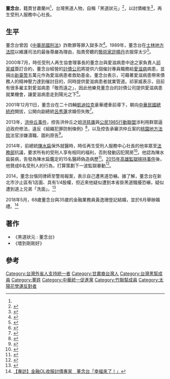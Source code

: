 {{Infobox_Person
|name = 董念台
|image= 
|box_width= 250px
|occupation= 
|period = 
|birth_name= 董念台
|othername = 黑道狀元
| birth_date ={{Birth_date_and_age|1950}}
|sex = 男
|birth_date= 
|birth_place= 
|death_date=
|death_place=
|nationality = {{ROC}}
| residence = 
| party = {{UP}}
| religion =
| spouse ={{marriage|黃逸珊|June 27, 2018}}
| relatives =
| parents =
| children = 
| educate = 
| past =
| work = 
| award =
}}
'''董念台'''{{BD|1950年||||}}，籍貫甘肅蘭州<ref name="向呂秀蓮求婚"/>，台灣黑道人物，自稱「黑道狀元」<ref>{{cite book |author=董念台|title=《黑道狀元：董念台》 |date=2001-07-19|publisher=上登出版社 |location=台灣|language=zh-tw |isbn=9789577448644}}</ref>，以討債維生<ref>{{cite book |author=董念台|title=《壞到剛剛好》 |date=2003-10-01|publisher=大都會出版社|location=台灣|language=zh-tw |isbn=9789574114054}}</ref>，再生受刑人服務中心社長。

==生平==
董念台曾因《[[中華民國刑法|中華民國刑法]]》詐欺罪等罪入獄多次<ref>{{cite book |author=胡台麗|title=《燃燒憂鬱》 |date=1991-07-01|publisher=張老師文化 |location=台灣|language=zh-tw |isbn=9579486557}}</ref>。1989年，董念台在[[士林地方法院|士林地方法院]]以維護司法的最後尊嚴為理由，指責旁聽的[[藝術家|藝術家]][[許曉丹|許曉丹]]衣服穿太少<ref>{{cite book |author=李敖|title=《笑傲五十年》 |date=1999-05-01|publisher=商周出版 |location=台灣|language=zh-tw |isbn=9576673348}}</ref>。

2000年7月，時任受刑人再生協會理事長的董念台與愛滋病患中途之家負責人[[祁家威|祁家威]]簽訂合約，董念台經營的[[討債公司|討債公司]]將提供六個催討專員職務給[[愛滋病|愛滋病]]病患，並捐出[[新臺幣|新臺幣]]五萬元作為愛滋病患者救助基金。董念台表示，可藉著愛滋病患帶來債務人的精神壓力達到催討目的，同時提供愛滋病患者就業管道。祁家威表示，目前有很多雇主對愛滋病患「敬而遠之」，因此他樂見董念台的討債公司提供愛滋病患就業機會，讓愛滋病患走到陽光之下<ref>{{cite news| url =http://gsrat.net/news/newsclipDetail.php?ncdata_id=132| date =2000-07-25| accessdate =2015-02-15| title =「愛滋病患催討大隊」成軍？| author =張企群| publisher =《中國時報》| language =zh-tw| archive-date =2015-02-15| archive-url =https://web.archive.org/web/20150215124622/http://gsrat.net/news/newsclipDetail.php?ncdata_id=132| dead-url =no}}</ref>。

2001年12月11日，董念台在二十四輛[[凱迪拉克|凱迪拉克]]豪華禮車前導下，朝向[[中華民國總統府|中華民國總統府]]開拔，公開向副總統[[呂秀蓮|呂秀蓮]]求婚但失敗<ref name="向呂秀蓮求婚">{{cite news| url =http://www.chinesedc.com/Authors/GeneralShen/2001_12/1220d.htm| date =2001-12-20| accessdate =2015-02-15| title =董念台向呂秀蓮求婚| author =沈敏| publisher =大華府網| language =zh-tw| archive-url =https://web.archive.org/web/20190608202516/http://www.chinesedc.com/Authors/GeneralShen/2001_12/1220d.htm| archive-date =2019-06-08| dead-url =yes}}</ref>。

2013年，[[洪仲丘事件|洪仲丘事件]]，控告洪仲丘之姐[[洪慈庸|洪慈庸]]與[[公民1985行動聯盟|公民1985行動聯盟]]涉利用群眾逼迫政府修法，違反《組織犯罪防制條例》<ref>{{cite news| url =http://www.appledaily.com.tw/realtimenews/article/new/20130806/237838/| date =2013-08-06| accessdate =2015-02-15| title =董念台告洪姊姊　網友狂轟：豬頭腦殘| author =| publisher =《蘋果日報》即時新聞| language =zh-tw| archive-date =2015-09-24| archive-url =https://web.archive.org/web/20150924143357/http://www.appledaily.com.tw/realtimenews/article/new/20130806/237838/| dead-url =no}}</ref>，以及控告承審洪仲丘案的[[桃園地方法院|桃園地方法院]]法官涉嫌瀆職、圖利原告<ref>{{cite news| url =http://www.appledaily.com.tw/realtimenews/article/local/20130826/248622/3/| date =2013-08-26| accessdate =2015-02-15| title =董念台穿西裝加短褲　告洪案3法官| author =胡守得| publisher =《蘋果日報》即時新聞| language =zh-tw| archive-date =2015-09-24| archive-url =https://web.archive.org/web/20150924141032/http://www.appledaily.com.tw/realtimenews/article/local/20130826/248622/3/| dead-url =no}}</ref>。

2014年，前總統[[陳水扁|陳水扁]]保外就醫時，時任再生受刑人服務中心社長的他率眾至[[中華民國法務部|法務部]]抗議，要求所有的受刑人享有相同的福利，否則發動囚犯鬧房<ref>{{cite news| url =http://www.appledaily.com.tw/realtimenews/article/new/20141208/520241/| date =2014-12-08| accessdate =2015-02-15| title =若只放扁　董念台：將發動囚犯鬧房| author =| publisher =《蘋果日報》即時新聞| language =zh-tw| archive-date =2016-03-04| archive-url =https://web.archive.org/web/20160304203645/http://www.appledaily.com.tw/realtimenews/article/new/20141208/520241/| dead-url =no}}</ref>。他認為陳水扁裝病，告發為陳水扁鑑定的15名醫師偽造病歷<ref>{{cite news| url =http://setn.com/News.aspx?PageGroupID=6&NewsID=55738| date =2015-01-05| accessdate =2015-02-15| title =控15名醫師偽造阿扁病歷　董念台：他只是身體老化而已| author =| publisher =三立新聞網| language =zh-tw| archive-date =2016-01-01| archive-url =https://web.archive.org/web/20160101003339/http://www.setn.com/News.aspx?NewsID=55738&PageGroupID=6| dead-url =no}}</ref>。[[2015年高雄監獄挾持事件|2015年高雄監獄挾持事件]]後，他贊成6名受刑人的行為，打算策劃下一波監獄暴動<ref>{{cite news| url =http://news.ltn.com.tw/news/society/breakingnews/1233615| date =2015-02-13| accessdate =2015-02-15| title =反扁保外就醫 董念台擬策劃下波監獄暴動| author =| publisher =《自由時報》即時新聞| language =zh-tw| archive-date =2015-02-14| archive-url =https://web.archive.org/web/20150214085815/http://news.ltn.com.tw/news/society/breakingnews/1233615| dead-url =no}}</ref>。

2014，董念台偕同律師至警局報案，表示自己遭黑道恐嚇。據了解，董念台在新北市汐止區有1店面、具有1/4股權，但近來他疑似遭到本省掛黑道騷擾恐嚇，疑似遭到道上兄弟「洗面」。<ref>{{cite news|title=討債專家董念台遭恐嚇 竟找警方報案|url=http://www.chinatimes.com/realtimenews/20141013005029-260402|publisher=中國時報即時新聞|date=2014-10-13|accessdate=2015-10-31|archive-date=2016-03-06|archive-url=https://web.archive.org/web/20160306152232/http://www.chinatimes.com/realtimenews/20141013005029-260402|dead-url=no}}</ref>

2018年5月，68歲董念台與35歲的金融業務員黃逸珊登記結婚，並於6月舉辦婚禮。<ref>[https://tw.news.appledaily.com/local/realtime/20180627/1380758/ 【專訪】金融OL收服討債專家　董念台「幸福來了！」]</ref>

==著作==
*《黑道狀元 : 董念台》
*《壞到剛剛好》

==參考==
{{reflist|2}}

{{Portal bar|台灣|中國|政治|黑道|人物}}

[[Category:台灣外省人支持統一者|Category:台灣外省人支持統一者]]
[[Category:甘肅裔台灣人|Category:甘肅裔台灣人]]
[[Category:台灣黑幫成員|Category:台灣黑幫成員]]
[[Category:董姓|Category:董姓]]
[[Category:中華統一促進黨|Category:中華統一促進黨]]
[[Category:竹聯幫成員|Category:竹聯幫成員]]
[[Category:太陽花學運反對者|Category:太陽花學運反對者]]